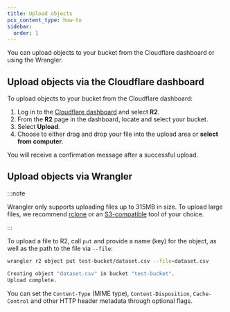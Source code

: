 ```yaml
---
title: Upload objects
pcx_content_type: how-to
sidebar:
  order: 1
---
```


You can upload objects to your bucket from the Cloudflare dashboard or using the Wrangler.

## Upload objects via the Cloudflare dashboard

To upload objects to your bucket from the Cloudflare dashboard:

1. Log in to the [Cloudflare dashboard](https://dash.cloudflare.com) and select **R2**.
2. From the **R2** page in the dashboard, locate and select your bucket.
3. Select **Upload**.
4. Choose to either drag and drop your file into the upload area or **select from computer**.

You will receive a confirmation message after a successful upload.

## Upload objects via Wrangler

:::note

Wrangler only supports uploading files up to 315MB in size. To upload large files, we recommend [rclone](/r2/examples/rclone/) or an [S3-compatible](/r2/api/s3/) tool of your choice.

:::

To upload a file to R2, call `put` and provide a name (key) for the object, as well as the path to the file via `--file`:

```sh
wrangler r2 object put test-bucket/dataset.csv --file=dataset.csv
```

```sh output
Creating object "dataset.csv" in bucket "test-bucket".
Upload complete.
```

You can set the `Content-Type` (MIME type), `Content-Disposition`, `Cache-Control` and other HTTP header metadata through optional flags.
